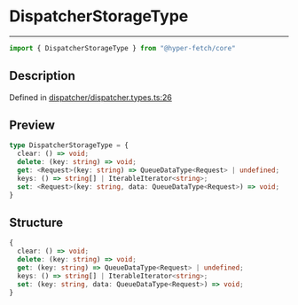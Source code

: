 

# DispatcherStorageType

<div class="api-docs__separator" data-reactroot="">

---

</div><div class="api-docs__import" data-reactroot="">

```ts
import { DispatcherStorageType } from "@hyper-fetch/core"
```

</div><div class="api-docs__section">

## Description

</div><div class="api-docs__description"><span class="api-docs__do-not-parse">



</span></div><p class="api-docs__definition">

Defined in [dispatcher/dispatcher.types.ts:26](https://github.com/BetterTyped/hyper-fetch/blob/c3e2c45/packages/core/src/dispatcher/dispatcher.types.ts#L26)

</p><div class="api-docs__section">

## Preview

</div><div class="api-docs__preview type">

```ts
type DispatcherStorageType = {
  clear: () => void; 
  delete: (key: string) => void; 
  get: <Request>(key: string) => QueueDataType<Request> | undefined; 
  keys: () => string[] | IterableIterator<string>; 
  set: <Request>(key: string, data: QueueDataType<Request>) => void; 
}
```

</div><div class="api-docs__section">

## Structure

</div><div class="api-docs__returns">

```ts
{
  clear: () => void;
  delete: (key: string) => void;
  get: (key: string) => QueueDataType<Request> | undefined;
  keys: () => string[] | IterableIterator<string>;
  set: (key: string, data: QueueDataType<Request>) => void;
}
```

</div>